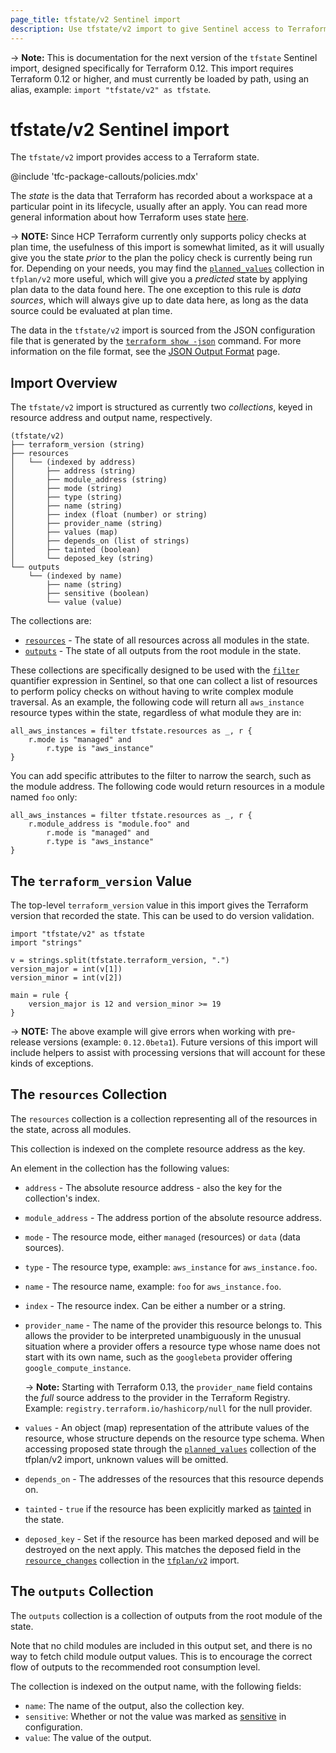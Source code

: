 ```yaml
---
page_title: tfstate/v2 Sentinel import
description: Use tfstate/v2 import to give Sentinel access to Terraform state.
---
```


-> **Note:** This is documentation for the next version of the `tfstate`
Sentinel import, designed specifically for Terraform 0.12. This import requires
Terraform 0.12 or higher, and must currently be loaded by path, using an alias,
example: `import "tfstate/v2" as tfstate`.

# tfstate/v2 Sentinel import

The `tfstate/v2` import provides access to a Terraform state.

<!-- BEGIN: TFC:only name:pnp-callout -->
@include 'tfc-package-callouts/policies.mdx'
<!-- END: TFC:only name:pnp-callout -->

The _state_ is the data that Terraform has recorded about a workspace at a
particular point in its lifecycle, usually after an apply. You can read more
general information about how Terraform uses state
[here](/terraform/language/state).

-> **NOTE:** Since HCP Terraform currently only supports policy checks at plan
time, the usefulness of this import is somewhat limited, as it will usually give
you the state _prior_ to the plan the policy check is currently being run for.
Depending on your needs, you may find the
[`planned_values`](/terraform/cloud-docs/policy-enforcement/import-reference/tfplan-v2#the-planned_values-collection) collection in
`tfplan/v2` more useful, which will give you a _predicted_ state by applying
plan data to the data found here. The one exception to this rule is _data
sources_, which will always give up to date data here, as long as the data
source could be evaluated at plan time.

The data in the `tfstate/v2` import is sourced from the JSON configuration file
that is generated by the [`terraform show -json`](/terraform/cli/commands/show#json-output) command. For more information on
the file format, see the [JSON Output Format](/terraform/internals/json-format)
page.

## Import Overview

The `tfstate/v2` import is structured as currently two _collections_, keyed in
resource address and output name, respectively.

```
(tfstate/v2)
├── terraform_version (string)
├── resources
│   └── (indexed by address)
│       ├── address (string)
│       ├── module_address (string)
│       ├── mode (string)
│       ├── type (string)
│       ├── name (string)
│       ├── index (float (number) or string)
│       ├── provider_name (string)
│       ├── values (map)
│       ├── depends_on (list of strings)
│       ├── tainted (boolean)
│       └── deposed_key (string)
└── outputs
    └── (indexed by name)
        ├── name (string)
        ├── sensitive (boolean)
        └── value (value)
```

The collections are:

* [`resources`](#the-resources-collection) - The state of all resources across
  all modules in the state.
* [`outputs`](#the-outputs-collection) - The state of all outputs from the root module in the state.

These collections are specifically designed to be used with the
[`filter`](/sentinel/docs/language/collection-operations#filter-expression)
quantifier expression in Sentinel, so that one can collect a list of resources
to perform policy checks on without having to write complex module traversal. As
an example, the following code will return all `aws_instance` resource types
within the state, regardless of what module they are in:

```
all_aws_instances = filter tfstate.resources as _, r {
	r.mode is "managed" and
		r.type is "aws_instance"
}
```

You can add specific attributes to the filter to narrow the search, such as the
module address. The following code would return resources in a module named
`foo` only:

```
all_aws_instances = filter tfstate.resources as _, r {
	r.module_address is "module.foo" and
		r.mode is "managed" and
		r.type is "aws_instance"
}
```

## The `terraform_version` Value

The top-level `terraform_version` value in this import gives the Terraform
version that recorded the state. This can be used to do version validation.

```
import "tfstate/v2" as tfstate
import "strings"

v = strings.split(tfstate.terraform_version, ".")
version_major = int(v[1])
version_minor = int(v[2])

main = rule {
	version_major is 12 and version_minor >= 19
}
```

-> **NOTE:** The above example will give errors when working with pre-release
versions (example: `0.12.0beta1`). Future versions of this import will include
helpers to assist with processing versions that will account for these kinds of
exceptions.

## The `resources` Collection

The `resources` collection is a collection representing all of the resources in
the state, across all modules.

This collection is indexed on the complete resource address as the key.

An element in the collection has the following values:

* `address` - The absolute resource address - also the key for the collection's
  index.

* `module_address` - The address portion of the absolute resource address.

* `mode` - The resource mode, either `managed` (resources) or `data` (data
  sources).

* `type` - The resource type, example: `aws_instance` for `aws_instance.foo`.

* `name` - The resource name, example: `foo` for `aws_instance.foo`.

* `index` - The resource index. Can be either a number or a string.

* `provider_name` - The name of the provider this resource belongs to. This
  allows the provider to be interpreted unambiguously in the unusual situation
  where a provider offers a resource type whose name does not start with its own
  name, such as the `googlebeta` provider offering `google_compute_instance`.

  -> **Note:** Starting with Terraform 0.13, the `provider_name` field contains the
  _full_ source address to the provider in the Terraform Registry. Example:
  `registry.terraform.io/hashicorp/null` for the null provider.

* `values` - An object (map) representation of the attribute values of the
  resource, whose structure depends on the resource type schema. When accessing
  proposed state through the [`planned_values`](/terraform/cloud-docs/policy-enforcement/import-reference/tfplan-v2#the-planned_values-collection)
  collection of the tfplan/v2 import, unknown values will be omitted.

* `depends_on` - The addresses of the resources that this resource depends on.

* `tainted` - `true` if the resource has been explicitly marked as
  [tainted](/terraform/cli/commands/taint) in the state.

* `deposed_key` - Set if the resource has been marked deposed and will be
  destroyed on the next apply. This matches the deposed field in the
  [`resource_changes`](/terraform/cloud-docs/policy-enforcement/import-reference/tfplan-v2#the-resource_changes-collection)
  collection in the [`tfplan/v2`](/terraform/cloud-docs/policy-enforcement/import-reference/tfplan-v2) import.

## The `outputs` Collection

The `outputs` collection is a collection of outputs from the root module of the
state.

Note that no child modules are included in this output set, and there is no way
to fetch child module output values. This is to encourage the correct flow of
outputs to the recommended root consumption level.

The collection is indexed on the output name, with the following fields:

* `name`: The name of the output, also the collection key.
* `sensitive`: Whether or not the value was marked as
  [sensitive](/terraform/language/values/outputs#sensitive-suppressing-values-in-cli-output)
  in
  configuration.
* `value`: The value of the output.
